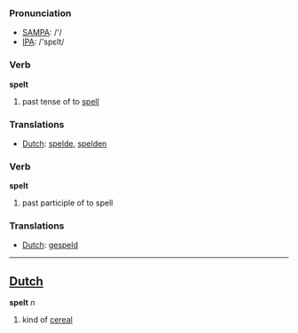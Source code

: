 === Pronunciation ===
*[[w:SAMPA|SAMPA]]: /'/
*[[w:IPA|IPA]]: /'spεlt/

=== Verb ===

'''spelt'''

# past tense of to [[spell]]

=== Translations ===
*[[Dutch]]: [[spelde]], [[spelden]]

=== Verb ===

'''spelt'''

# past participle of to spell

=== Translations ===
*[[Dutch]]: [[gespeld]]

----

==[[Dutch]]==

'''spelt''' ''n''

# kind of [[cereal]]